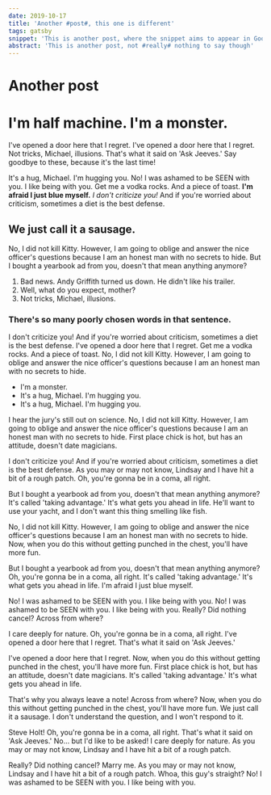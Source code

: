 ```yaml
---
date: 2019-10-17
title: 'Another #post#, this one is different'
tags: gatsby
snippet: 'This is another post, where the snippet aims to appear in Google'
abstract: 'This is another post, not #really# nothing to say though'
---
```



# Another post

# I'm half machine. I'm a monster.

I've opened a door here that I regret. I've opened a door here that I regret. Not tricks, Michael, illusions. That's what it said on 'Ask Jeeves.' Say goodbye to these, because it's the last time!

It's a hug, Michael. I'm hugging you. No! I was ashamed to be SEEN with you. I like being with you. Get me a vodka rocks. And a piece of toast. __I'm afraid I just blue myself.__ *I don't criticize you!* And if you're worried about criticism, sometimes a diet is the best defense.

## We just call it a sausage.

No, I did not kill Kitty. However, I am going to oblige and answer the nice officer's questions because I am an honest man with no secrets to hide. But I bought a yearbook ad from you, doesn't that mean anything anymore?

1. Bad news. Andy Griffith turned us down. He didn't like his trailer.
2. Well, what do you expect, mother?
3. Not tricks, Michael, illusions.

### There's so many poorly chosen words in that sentence.

I don't criticize you! And if you're worried about criticism, sometimes a diet is the best defense. I've opened a door here that I regret. Get me a vodka rocks. And a piece of toast. No, I did not kill Kitty. However, I am going to oblige and answer the nice officer's questions because I am an honest man with no secrets to hide.

* I'm a monster.
* It's a hug, Michael. I'm hugging you.
* It's a hug, Michael. I'm hugging you.

I hear the jury's still out on science. No, I did not kill Kitty. However, I am going to oblige and answer the nice officer's questions because I am an honest man with no secrets to hide. First place chick is hot, but has an attitude, doesn't date magicians.

I don't criticize you! And if you're worried about criticism, sometimes a diet is the best defense. As you may or may not know, Lindsay and I have hit a bit of a rough patch. Oh, you're gonna be in a coma, all right.

But I bought a yearbook ad from you, doesn't that mean anything anymore? It's called 'taking advantage.' It's what gets you ahead in life. He'll want to use your yacht, and I don't want this thing smelling like fish.

No, I did not kill Kitty. However, I am going to oblige and answer the nice officer's questions because I am an honest man with no secrets to hide. Now, when you do this without getting punched in the chest, you'll have more fun.

But I bought a yearbook ad from you, doesn't that mean anything anymore? Oh, you're gonna be in a coma, all right. It's called 'taking advantage.' It's what gets you ahead in life. I'm afraid I just blue myself.

No! I was ashamed to be SEEN with you. I like being with you. No! I was ashamed to be SEEN with you. I like being with you. Really? Did nothing cancel? Across from where?

I care deeply for nature. Oh, you're gonna be in a coma, all right. I've opened a door here that I regret. That's what it said on 'Ask Jeeves.'

I've opened a door here that I regret. Now, when you do this without getting punched in the chest, you'll have more fun. First place chick is hot, but has an attitude, doesn't date magicians. It's called 'taking advantage.' It's what gets you ahead in life.

That's why you always leave a note! Across from where? Now, when you do this without getting punched in the chest, you'll have more fun. We just call it a sausage. I don't understand the question, and I won't respond to it.

Steve Holt! Oh, you're gonna be in a coma, all right. That's what it said on 'Ask Jeeves.' No… but I'd like to be asked! I care deeply for nature. As you may or may not know, Lindsay and I have hit a bit of a rough patch.

Really? Did nothing cancel? Marry me. As you may or may not know, Lindsay and I have hit a bit of a rough patch. Whoa, this guy's straight? No! I was ashamed to be SEEN with you. I like being with you.

